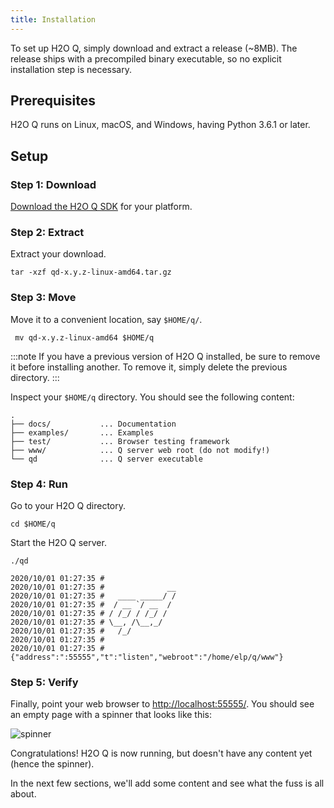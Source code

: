 ```yaml
---
title: Installation
---
```


To set up H2O Q, simply download and extract a release (~8MB). The release ships with a precompiled binary executable, so no explicit installation step is necessary.

## Prerequisites

H2O Q runs on Linux, macOS, and Windows, having Python 3.6.1 or later.

## Setup

### Step 1: Download

[Download the H2O Q SDK](https://github.com/h2oai/qd/releases/latest) for your platform.

### Step 2: Extract

Extract your download.

```shell
tar -xzf qd-x.y.z-linux-amd64.tar.gz
```
### Step 3: Move

Move it to a convenient location, say `$HOME/q/`.

```shell
 mv qd-x.y.z-linux-amd64 $HOME/q
```

:::note
If you have a previous version of H2O Q installed, be sure to remove it before installing another. To remove it, simply delete the previous directory.
:::

Inspect your `$HOME/q` directory. You should see the following content:

```
.
├── docs/           ... Documentation
├── examples/       ... Examples
├── test/           ... Browser testing framework
├── www/            ... Q server web root (do not modify!)
└── qd              ... Q server executable
```

### Step 4: Run

Go to your H2O Q directory.

```shell
cd $HOME/q
```

Start the H2O Q server.

```shell
./qd
```

```
2020/10/01 01:27:35 #
2020/10/01 01:27:35 #              __
2020/10/01 01:27:35 #   ____ _____/ /
2020/10/01 01:27:35 #  / __ `/ __  /
2020/10/01 01:27:35 # / /_/ / /_/ /
2020/10/01 01:27:35 # \__, /\__,_/
2020/10/01 01:27:35 #   /_/
2020/10/01 01:27:35 #
2020/10/01 01:27:35 # {"address":":55555","t":"listen","webroot":"/home/elp/q/www"}

```

### Step 5: Verify

Finally, point your web browser to [http://localhost:55555/](http://localhost:55555/). You should see an empty page with a spinner that looks like this:

<p><img alt="spinner" src={useBaseUrl('assets/docs/installation__waiting.png')} /></p>

Congratulations! H2O Q is now running, but doesn't have any content yet (hence the spinner).

In the next few sections, we'll add some content and see what the fuss is all about.


